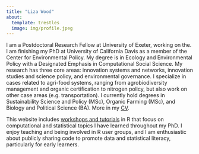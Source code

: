 ```yaml
---
title: "Liza Wood"
about:
  template: trestles
  image: img/profile.jpeg
---
```


I am a Postdoctoral Research Fellow at University of Exeter, working on the. I am finishing my PhD at University of California Davis as a member of the Center for Environmental Policy. My degree is in Ecology and Environmental Policy with a Designated Emphasis in Computational Social Science. My research has three core areas: innovation systems and networks, innovation studies and science policy, and environmental governance. I specialize in cases related to agri-food systems, ranging from agrobiodiversity management and organic certification to nitrogen policy, but also work on other case areas (e.g. transportation). I currently hold degrees in Sustainability Science and Policy (MSc), Organic Farming (MSc), and Biology and Political Science (BA). More in my [CV](cv.html).


This website includes [workshops and tutorials](tutorials.html) in R that focus on computational and statistical topics I have learned throughout my PhD. I enjoy teaching and being involved in R user groups, and I am enthusiastic about publicly sharing code to promote data and statistical literacy, particularly for early learners.
